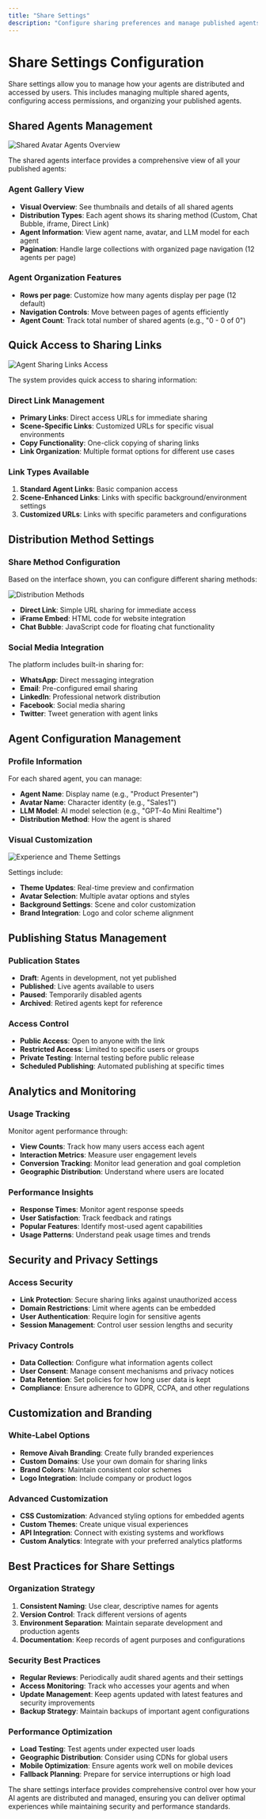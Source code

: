 ```yaml
---
title: "Share Settings"
description: "Configure sharing preferences and manage published agents"
---
```


# Share Settings Configuration

Share settings allow you to manage how your agents are distributed and accessed by users. This includes managing multiple shared agents, configuring access permissions, and organizing your published agents.

## Shared Agents Management

![Shared Avatar Agents Overview](/Users/ahmedz/Documents/GitHub/chatbot/aivah-guide/share/Share%20/Screenshot%202025-08-09%20at%201.24.15%20PM.png)

The shared agents interface provides a comprehensive view of all your published agents:

### Agent Gallery View
- **Visual Overview**: See thumbnails and details of all shared agents
- **Distribution Types**: Each agent shows its sharing method (Custom, Chat Bubble, iframe, Direct Link)
- **Agent Information**: View agent name, avatar, and LLM model for each agent
- **Pagination**: Handle large collections with organized page navigation (12 agents per page)

### Agent Organization Features
- **Rows per page**: Customize how many agents display per page (12 default)
- **Navigation Controls**: Move between pages of agents efficiently
- **Agent Count**: Track total number of shared agents (e.g., "0 - 0 of 0")

## Quick Access to Sharing Links

![Agent Sharing Links Access](/Users/ahmedz/Documents/GitHub/chatbot/aivah-guide/share/Share%20/Screenshot%202025-08-09%20at%201.24.29%20PM.png)

The system provides quick access to sharing information:

### Direct Link Management
- **Primary Links**: Direct access URLs for immediate sharing
- **Scene-Specific Links**: Customized URLs for specific visual environments
- **Copy Functionality**: One-click copying of sharing links
- **Link Organization**: Multiple format options for different use cases

### Link Types Available
1. **Standard Agent Links**: Basic companion access
2. **Scene-Enhanced Links**: Links with specific background/environment settings
3. **Customized URLs**: Links with specific parameters and configurations

## Distribution Method Settings

### Share Method Configuration
Based on the interface shown, you can configure different sharing methods:

![Distribution Methods](/Users/ahmedz/Documents/GitHub/chatbot/aivah-guide/share/Share%20/Screenshot%202025-08-09%20at%201.23.43%20PM.png)

- **Direct Link**: Simple URL sharing for immediate access
- **iFrame Embed**: HTML code for website integration
- **Chat Bubble**: JavaScript code for floating chat functionality

### Social Media Integration
The platform includes built-in sharing for:
- **WhatsApp**: Direct messaging integration
- **Email**: Pre-configured email sharing
- **LinkedIn**: Professional network distribution
- **Facebook**: Social media sharing
- **Twitter**: Tweet generation with agent links

## Agent Configuration Management

### Profile Information
For each shared agent, you can manage:
- **Agent Name**: Display name (e.g., "Product Presenter")
- **Avatar Name**: Character identity (e.g., "Sales1")
- **LLM Model**: AI model selection (e.g., "GPT-4o Mini Realtime")
- **Distribution Method**: How the agent is shared

### Visual Customization
![Experience and Theme Settings](/Users/ahmedz/Documents/GitHub/chatbot/aivah-guide/share/Share%20/Screenshot%202025-08-09%20at%201.23.34%20PM.png)

Settings include:
- **Theme Updates**: Real-time preview and confirmation
- **Avatar Selection**: Multiple avatar options and styles
- **Background Settings**: Scene and color customization
- **Brand Integration**: Logo and color scheme alignment

## Publishing Status Management

### Publication States
- **Draft**: Agents in development, not yet published
- **Published**: Live agents available to users
- **Paused**: Temporarily disabled agents
- **Archived**: Retired agents kept for reference

### Access Control
- **Public Access**: Open to anyone with the link
- **Restricted Access**: Limited to specific users or groups
- **Private Testing**: Internal testing before public release
- **Scheduled Publishing**: Automated publishing at specific times

## Analytics and Monitoring

### Usage Tracking
Monitor agent performance through:
- **View Counts**: Track how many users access each agent
- **Interaction Metrics**: Measure user engagement levels
- **Conversion Tracking**: Monitor lead generation and goal completion
- **Geographic Distribution**: Understand where users are located

### Performance Insights
- **Response Times**: Monitor agent response speeds
- **User Satisfaction**: Track feedback and ratings
- **Popular Features**: Identify most-used agent capabilities
- **Usage Patterns**: Understand peak usage times and trends

## Security and Privacy Settings

### Access Security
- **Link Protection**: Secure sharing links against unauthorized access
- **Domain Restrictions**: Limit where agents can be embedded
- **User Authentication**: Require login for sensitive agents
- **Session Management**: Control user session lengths and security

### Privacy Controls
- **Data Collection**: Configure what information agents collect
- **User Consent**: Manage consent mechanisms and privacy notices
- **Data Retention**: Set policies for how long user data is kept
- **Compliance**: Ensure adherence to GDPR, CCPA, and other regulations

## Customization and Branding

### White-Label Options
- **Remove Aivah Branding**: Create fully branded experiences
- **Custom Domains**: Use your own domain for sharing links
- **Brand Colors**: Maintain consistent color schemes
- **Logo Integration**: Include company or product logos

### Advanced Customization
- **CSS Customization**: Advanced styling options for embedded agents
- **Custom Themes**: Create unique visual experiences
- **API Integration**: Connect with existing systems and workflows
- **Custom Analytics**: Integrate with your preferred analytics platforms

## Best Practices for Share Settings

### Organization Strategy
1. **Consistent Naming**: Use clear, descriptive names for agents
2. **Version Control**: Track different versions of agents
3. **Environment Separation**: Maintain separate development and production agents
4. **Documentation**: Keep records of agent purposes and configurations

### Security Best Practices
- **Regular Reviews**: Periodically audit shared agents and their settings
- **Access Monitoring**: Track who accesses your agents and when
- **Update Management**: Keep agents updated with latest features and security improvements
- **Backup Strategy**: Maintain backups of important agent configurations

### Performance Optimization
- **Load Testing**: Test agents under expected user loads
- **Geographic Distribution**: Consider using CDNs for global users
- **Mobile Optimization**: Ensure agents work well on mobile devices
- **Fallback Planning**: Prepare for service interruptions or high load

The share settings interface provides comprehensive control over how your AI agents are distributed and managed, ensuring you can deliver optimal experiences while maintaining security and performance standards.
